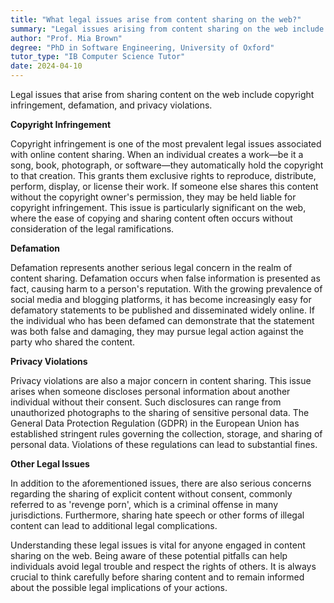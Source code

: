 ```yaml
---
title: "What legal issues arise from content sharing on the web?"
summary: "Legal issues arising from content sharing on the web include copyright infringement, defamation, and privacy violations."
author: "Prof. Mia Brown"
degree: "PhD in Software Engineering, University of Oxford"
tutor_type: "IB Computer Science Tutor"
date: 2024-04-10
---
```


Legal issues that arise from sharing content on the web include copyright infringement, defamation, and privacy violations.

**Copyright Infringement**

Copyright infringement is one of the most prevalent legal issues associated with online content sharing. When an individual creates a work—be it a song, book, photograph, or software—they automatically hold the copyright to that creation. This grants them exclusive rights to reproduce, distribute, perform, display, or license their work. If someone else shares this content without the copyright owner's permission, they may be held liable for copyright infringement. This issue is particularly significant on the web, where the ease of copying and sharing content often occurs without consideration of the legal ramifications.

**Defamation**

Defamation represents another serious legal concern in the realm of content sharing. Defamation occurs when false information is presented as fact, causing harm to a person's reputation. With the growing prevalence of social media and blogging platforms, it has become increasingly easy for defamatory statements to be published and disseminated widely online. If the individual who has been defamed can demonstrate that the statement was both false and damaging, they may pursue legal action against the party who shared the content.

**Privacy Violations**

Privacy violations are also a major concern in content sharing. This issue arises when someone discloses personal information about another individual without their consent. Such disclosures can range from unauthorized photographs to the sharing of sensitive personal data. The General Data Protection Regulation (GDPR) in the European Union has established stringent rules governing the collection, storage, and sharing of personal data. Violations of these regulations can lead to substantial fines.

**Other Legal Issues**

In addition to the aforementioned issues, there are also serious concerns regarding the sharing of explicit content without consent, commonly referred to as 'revenge porn', which is a criminal offense in many jurisdictions. Furthermore, sharing hate speech or other forms of illegal content can lead to additional legal complications.

Understanding these legal issues is vital for anyone engaged in content sharing on the web. Being aware of these potential pitfalls can help individuals avoid legal trouble and respect the rights of others. It is always crucial to think carefully before sharing content and to remain informed about the possible legal implications of your actions.
    